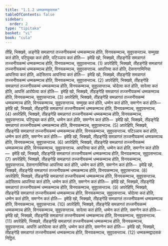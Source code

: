```yaml
---
title: "1.1.2 धम्मकम्मद्वादसक"
tableOfContents: false
sidebar:
  order: 2
type: "tipitaka"
basket: "vi"
book: "cula"
---
```



<DynamicBreadcrumb />

<Division number="5" book="cula">

<Paragraph number="23" book="cula">
तीहि, भिक्खवे, अङ्गेहि समन्नागतं तज्जनीयकम्मं धम्मकम्मञ्च होति, विनयकम्मञ्च, सुवूपसन्तञ्च. सम्मुखा कतं होति, पटिपुच्छा कतं होति, पटिञ्ञाय कतं होति—  इमेहि खो, भिक्खवे, तीहङ्गेहि समन्नागतं तज्जनीयकम्मं धम्मकम्मञ्च होति, विनयकम्मञ्च, सुवूपसन्तञ्च. (1)
</Paragraph>

<Paragraph number="24" book="cula">
अपरेहिपि, भिक्खवे, तीहङ्गेहि समन्नागतं तज्जनीयकम्मं धम्मकम्मञ्च होति, विनयकम्मञ्च, सुवूपसन्तञ्च. आपत्तिया कतं होति, देसनागामिनिया आपत्तिया कतं होति, अदेसिताय आपत्तिया कतं होति—  इमेहि खो, भिक्खवे, तीहङ्गेहि समन्नागतं तज्जनीयकम्मं धम्मकम्मञ्च होति, विनयकम्मञ्च, सुवूपसन्तञ्च. (2)
</Paragraph>

<Paragraph number="25" book="cula">
अपरेहिपि, भिक्खवे, तीहङ्गेहि समन्नागतं तज्जनीयकम्मं धम्मकम्मञ्च होति, विनयकम्मञ्च, सुवूपसन्तञ्च. चोदेत्वा कतं होति, सारेत्वा कतं होति, आपत्तिं आरोपेत्वा कतं होति—  इमेहि खो, भिक्खवे, तीहङ्गेहि समन्नागतं तज्जनीयकम्मं धम्मकम्मञ्च होति, विनयकम्मञ्च, सुवूपसन्तञ्च. (3)
</Paragraph>

<Paragraph number="26" book="cula">
अपरेहिपि, भिक्खवे, तीहङ्गेहि समन्नागतं तज्जनीयकम्मं धम्मकम्मञ्च होति, विनयकम्मञ्च, सुवूपसन्तञ्च. सम्मुखा कतं होति, धम्मेन कतं होति, समग्गेन कतं होति—  इमेहि खो, भिक्खवे, तीहङ्गेहि समन्नागतं तज्जनीयकम्मं धम्मकम्मञ्च होति, विनयकम्मञ्च, सुवूपसन्तञ्च. (4)
</Paragraph>

<Paragraph number="27" book="cula">
अपरेहिपि, भिक्खवे, तीहङ्गेहि समन्नागतं तज्जनीयकम्मं धम्मकम्मञ्च होति, विनयकम्मञ्च, सुवूपसन्तञ्च. पटिपुच्छा कतं होति, धम्मेन कतं होति, समग्गेन कतं होति—  इमेहि खो, भिक्खवे, तीहङ्गेहि समन्नागतं तज्जनीयकम्मं धम्मकम्मञ्च होति, विनयकम्मञ्च, सुवूपसन्तञ्च. (5)
</Paragraph>

<Paragraph number="28" book="cula">
अपरेहिपि, भिक्खवे, तीहङ्गेहि समन्नागतं तज्जनीयकम्मं धम्मकम्मञ्च होति, विनयकम्मञ्च, सुवूपसन्तञ्च. पटिञ्ञाय कतं होति, धम्मेन कतं होति, समग्गेन कतं होति—  इमेहि खो, भिक्खवे, तीहङ्गेहि समन्नागतं तज्जनीयकम्मं धम्मकम्मञ्च होति, विनयकम्मञ्च, सुवूपसन्तञ्च. (6)
</Paragraph>

<Paragraph number="29" book="cula">
अपरेहिपि, भिक्खवे, तीहङ्गेहि समन्नागतं तज्जनीयकम्मं धम्मकम्मञ्च होति, विनयकम्मञ्च, सुवूपसन्तञ्च. आपत्तिया कतं होति, धम्मेन कतं होति, समग्गेन कतं होति—  इमेहि खो, भिक्खवे, तीहङ्गेहि समन्नागतं तज्जनीयकम्मं धम्मकम्मञ्च होति, विनयकम्मञ्च, सुवूपसन्तञ्च. (7)
</Paragraph>

<Paragraph number="30" book="cula">
अपरेहिपि, भिक्खवे, तीहङ्गेहि समन्नागतं तज्जनीयकम्मं धम्मकम्मञ्च होति, विनयकम्मञ्च, सुवूपसन्तञ्च. देसनागामिनिया आपत्तिया कतं होति, धम्मेन कतं होति, समग्गेन कतं होति—  इमेहि खो, भिक्खवे, तीहङ्गेहि समन्नागतं तज्जनीयकम्मं धम्मकम्मञ्च होति, विनयकम्मञ्च, सुवूपसन्तञ्च. (8)
</Paragraph>

<Paragraph number="31" book="cula">
अपरेहिपि, भिक्खवे, तीहङ्गेहि समन्नागतं तज्जनीयकम्मं धम्मकम्मञ्च होति, विनयकम्मञ्च, सुवूपसन्तञ्च. अदेसिताय आपत्तिया कतं होति, धम्मेन कतं होति, समग्गेन कतं होति—  इमेहि खो, भिक्खवे, तीहङ्गेहि समन्नागतं तज्जनीयकम्मं धम्मकम्मञ्च होति, विनयकम्मञ्च, सुवूपसन्तञ्च. (9)
</Paragraph>

<Paragraph number="32" book="cula">
अपरेहिपि, भिक्खवे, तीहङ्गेहि समन्नागतं तज्जनीयकम्मं धम्मकम्मञ्च होति, विनयकम्मञ्च, सुवूपसन्तञ्च. चोदेत्वा कतं होति, धम्मेन कतं होति, समग्गेन कतं होति—  इमेहि खो, भिक्खवे, तीहङ्गेहि समन्नागतं तज्जनीयकम्मं धम्मकम्मञ्च होति, विनयकम्मञ्च, सुवूपसन्तञ्च. (10)
</Paragraph>

<Paragraph number="33" book="cula">
अपरेहिपि, भिक्खवे, तीहङ्गेहि समन्नागतं तज्जनीयकम्मं धम्मकम्मञ्च होति, विनयकम्मञ्च, सुवूपसन्तञ्च. सारेत्वा कतं होति, धम्मेन कतं होति, समग्गेन कतं होति—  इमेहि खो, भिक्खवे, तीहङ्गेहि समन्नागतं तज्जनीयकम्मं धम्मकम्मञ्च होति, विनयकम्मञ्च, सुवूपसन्तञ्च. (11)
</Paragraph>

<Paragraph number="34" book="cula">
अपरेहिपि, भिक्खवे, तीहङ्गेहि समन्नागतं तज्जनीयकम्मं धम्मकम्मञ्च होति, विनयकम्मञ्च, सुवूपसन्तञ्च. आपत्तिं आरोपेत्वा कतं होति, धम्मेन कतं होति, समग्गेन कतं होति—  इमेहि खो, भिक्खवे, तीहङ्गेहि समन्नागतं तज्जनीयकम्मं धम्मकम्मञ्च होति, विनयकम्मञ्च, सुवूपसन्तञ्च. (12)

</Paragraph>
</Division>

<Paragraph number="35" type="center" book="cula">
धम्मकम्मद्वादसकं निट्ठितं.
</Paragraph>